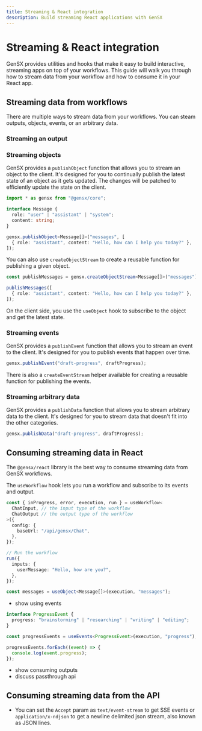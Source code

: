 ```yaml
---
title: Streaming & React integration
description: Build streaming React applications with GenSX
---
```


# Streaming & React integration

GenSX provides utilities and hooks that make it easy to build interactive, streaming apps on top of your workflows. This guide will walk you through how to stream data from your workflow and how to consume it in your React app.

## Streaming data from workflows

There are multiple ways to stream data from your workflows. You can steam outputs, objects, events, or an arbitrary data.

### Streaming an output

### Streaming objects

GenSX provides a `publishObject` function that allows you to stream an object to the client. It's designed for you to continually publish the latest state of an object as it gets updated. The changes will be patched to efficiently update the state on the client.

```typescript
import * as gensx from "@gensx/core";

interface Message {
  role: "user" | "assistant" | "system";
  content: string;
}

gensx.publishObject<Message[]>("messages", [
  { role: "assistant", content: "Hello, how can I help you today?" },
]);
```

You can also use `createObjectStream` to create a reusable function for publishing a given object.

```typescript
const publishMessages = gensx.createObjectStream<Message[]>("messages");

publishMessages([
  { role: "assistant", content: "Hello, how can I help you today?" },
]);
```

On the client side, you use the `useObject` hook to subscribe to the object and get the latest state.

### Streaming events

GenSX provides a `publishEvent` function that allows you to stream an event to the client. It's designed for you to publish events that happen over time.

```typescript
gensx.publishEvent("draft-progress", draftProgress);
```

There is also a `createEventStream` helper available for creating a reusable function for publishing the events.

### Streaming arbitrary data

GenSX provides a `publishData` function that allows you to stream arbitrary data to the client. It's designed for you to stream data that doesn't fit into the other categories.

```typescript
gensx.publishData("draft-progress", draftProgress);
```

## Consuming streaming data in React

The `@gensx/react` library is the best way to consume streaming data from GenSX workflows.

The `useWorkflow` hook lets you run a workflow and subscribe to its events and output.

```typescript
const { inProgress, error, execution, run } = useWorkflow<
  ChatInput, // the input type of the workflow
  ChatOutput // the output type of the workflow
>({
  config: {
    baseUrl: "/api/gensx/Chat",
  },
});

// Run the workflow
run({
  inputs: {
    userMessage: "Hello, how are you?",
  },
});
```

```typescript
const messages = useObject<Message[]>(execution, "messages");
```

- show using events

```typescript
interface ProgressEvent {
  progress: "brainstorming" | "researching" | "writing" | "editing";
}

const progressEvents = useEvents<ProgressEvent>(execution, "progress");

progressEvents.forEach((event) => {
  console.log(event.progress);
});
```

- show consuming outputs
- discuss passthrough api

## Consuming streaming data from the API

- You can set the `Accept` param as `text/event-stream` to get SSE events or `application/x-ndjson` to get a newline delimited json stream, also known as JSON lines.
